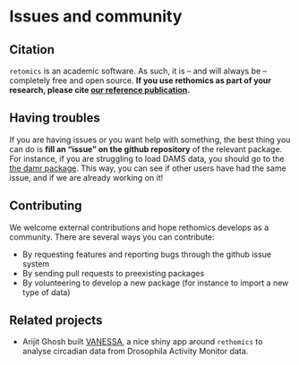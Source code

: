 # Issues and community {#community -}

## Citation{-}

`retomics` is an academic software. As such, it is -- and will always be -- completely free and open source. 
**If you use rethomics as part of your research, please cite [our reference publication](https://journals.plos.org/plosone/article?id=10.1371/journal.pone.0209331).**

## Having troubles{-}

If you are having issues or you want help with something, the best thing you can do is **fill an "issue" on the github repository** of the relevant package.
For instance, if you are struggling to load DAMS data, you should go to the [the damr package](https://github.com/rethomics/damr/issues).
This way, you can see if other users have had the same issue, and if we are already working on it!

## Contributing {-}

We welcome external contributions and hope rethomics develops as a community.
There are several ways you can contribute:

* By requesting features and reporting bugs through the github issue system
* By sending pull requests to preexisting packages
* By volunteering to develop a new package (for instance to import a new type of data)

## Related projects{-}

* Arijit Ghosh built [VANESSA](https://github.com/orijitghosh/VANESSA-DAM), a nice shiny app around `rethomics` to analyse circadian data from Drosophila Activity Monitor data.

